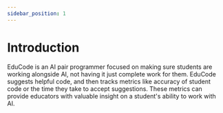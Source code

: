 ```yaml
---
sidebar_position: 1
---
```

# Introduction
EduCode is an AI pair programmer focused on making sure students are working alongside AI, not having it just complete work for them.
EduCode suggests helpful code, and then tracks metrics like accuracy of student code or the time they take to accept suggestions. These metrics can provide educators
with valuable insight on a student's ability to work with AI.
